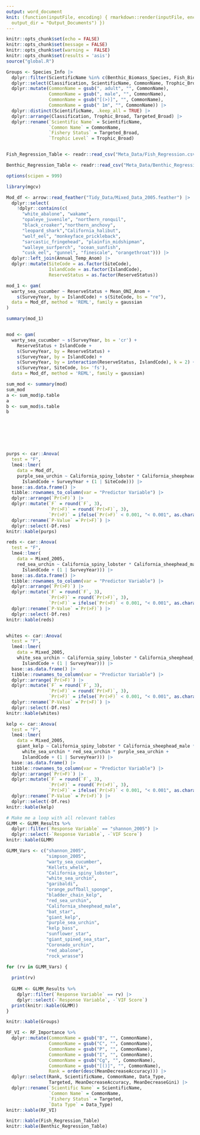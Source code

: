 ```yaml
---
output: word_document
knit: (function(inputFile, encoding) { rmarkdown::render(inputFile, encoding = encoding,
  output_dir = "Output_Documents") })
---
```


```r
knitr::opts_chunk$set(echo = FALSE)
knitr::opts_chunk$set(message = FALSE)
knitr::opts_chunk$set(warning =  FALSE)
knitr::opts_chunk$set(results = 'asis')
source("global.R")

Groups <- Species_Info |> 
  dplyr::filter(ScientificName %in% c(Benthic_Biomass_Species, Fish_Biomass_Species)) |> 
  dplyr::select(Classification, ScientificName, CommonName, Trophic_Broad, Targeted_Broad) |> 
  dplyr::mutate(CommonName = gsub(", adult", "", CommonName),
                CommonName = gsub(", male", "", CommonName),
                CommonName = gsub("[(>)]", "", CommonName),
                CommonName = gsub(" 1m", "", CommonName)) |> 
  dplyr::distinct(ScientificName, .keep_all = TRUE) |> 
  dplyr::arrange(Classification, Trophic_Broad, Targeted_Broad) |> 
  dplyr::rename(`Scientific Name` = ScientificName, 
                `Common Name` = CommonName, 
                `Fishery Status` = Targeted_Broad, 
                `Trophic Level` = Trophic_Broad)


Fish_Regression_Table <- readr::read_csv("Meta_Data/Fish_Regression.csv")

Benthic_Regression_Table <- readr::read_csv("Meta_Data/Benthic_Regression.csv")
```

```r

options(scipen = 999)

library(mgcv)

Mod_df <- arrow::read_feather("Tidy_Data/Mixed_Data_2005.feather") |> 
  dplyr::select(
    !dplyr::contains(c(
      "white_abalone", "wakame",
      "opaleye_juvenile", "northern_ronquil",
      "black_croaker","northern_anchovy",
      "leopard_shark","California_halibut",
      "wolf_eel", "monkeyface_prickleback",
      "sarcastic_fringehead", "plainfin_midshipman",
      "walleye_surfperch", "ocean_sunfish",
      "cusk_eel", "gunnel", "finescale", "orangethroat"))) |>
  dplyr::left_join(Annual_Temp_Anom) |> 
  dplyr::mutate(SiteCode = as.factor(SiteCode),
                IslandCode = as.factor(IslandCode),
                ReserveStatus = as.factor(ReserveStatus))

mod_1 <- gam(
  warty_sea_cucumber ~ ReserveStatus + Mean_ONI_Anom + 
    s(SurveyYear, by = IslandCode) + s(SiteCode, bs = "re"), 
  data = Mod_df, method = 'REML', family = gaussian
)

summary(mod_1)


mod <- gam(
  warty_sea_cucumber ~ s(SurveyYear, bs = 'cr') + 
    ReserveStatus + IslandCode +
    s(SurveyYear, by = ReserveStatus) +
    s(SurveyYear, by = IslandCode) + 
    s(SurveyYear, by = interaction(ReserveStatus, IslandCode), k = 2) +
    s(SurveyYear, SiteCode, bs= 'fs'), 
  data = Mod_df, method = 'REML', family = gaussian)

sum_mod <- summary(mod)
sum_mod
a <- sum_mod$p.table
a
b <- sum_mod$s.table
b







purps <- car::Anova(
  test = "F",
  lme4::lmer(
    data = Mod_df,
    purple_sea_urchin ~ California_spiny_lobster * California_sheephead_male * California_sheephead_female * sunflower_star * giant_spined_sea_star + 
      IslandCode + SurveyYear + (1 | SiteCode))) |> 
  base::as.data.frame() |> 
  tibble::rownames_to_column(var = "Predictor Variable") |> 
  dplyr::arrange(`Pr(>F)`) |> 
  dplyr::mutate(`F` = round(`F`, 3),
                `Pr(>F)` = round(`Pr(>F)`, 3),
                `Pr(>F)` = ifelse(`Pr(>F)` < 0.001, "< 0.001", as.character(`Pr(>F)`))) |> 
  dplyr::rename(`P-Value` =`Pr(>F)`) |> 
  dplyr::select(-Df.res)
knitr::kable(purps)

reds <- car::Anova(
  test = "F",
  lme4::lmer(
    data = Mixed_2005,
    red_sea_urchin ~ California_spiny_lobster * California_sheephead_male * California_sheephead_female * sunflower_star * giant_spined_sea_star + 
      IslandCode + (1 | SurveyYear))) |> 
  base::as.data.frame() |> 
  tibble::rownames_to_column(var = "Predictor Variable") |> 
  dplyr::arrange(`Pr(>F)`) |> 
  dplyr::mutate(`F` = round(`F`, 3),
                `Pr(>F)` = round(`Pr(>F)`, 3),
                `Pr(>F)` = ifelse(`Pr(>F)` < 0.001, "< 0.001", as.character(`Pr(>F)`))) |> 
  dplyr::rename(`P-Value` =`Pr(>F)`) |> 
  dplyr::select(-Df.res)
knitr::kable(reds)


whites <- car::Anova(
  test = "F",
  lme4::lmer(
    data = Mixed_2005,
    white_sea_urchin ~ California_spiny_lobster * California_sheephead_male * California_sheephead_female * sunflower_star * giant_spined_sea_star + 
      IslandCode + (1 | SurveyYear))) |> 
  base::as.data.frame() |> 
  tibble::rownames_to_column(var = "Predictor Variable") |> 
  dplyr::arrange(`Pr(>F)`) |> 
  dplyr::mutate(`F` = round(`F`, 3),
                `Pr(>F)` = round(`Pr(>F)`, 3),
                `Pr(>F)` = ifelse(`Pr(>F)` < 0.001, "< 0.001", as.character(`Pr(>F)`))) |> 
  dplyr::rename(`P-Value` =`Pr(>F)`) |> 
  dplyr::select(-Df.res)
knitr::kable(whites)

kelp <- car::Anova(
  test = "F",
  lme4::lmer(
    data = Mixed_2005,
    giant_kelp ~ California_spiny_lobster * California_sheephead_male * California_sheephead_female * sunflower_star * giant_spined_sea_star + 
      white_sea_urchin * red_sea_urchin * purple_sea_urchin +
      IslandCode + (1 | SurveyYear))) |> 
  base::as.data.frame() |> 
  tibble::rownames_to_column(var = "Predictor Variable") |> 
  dplyr::arrange(`Pr(>F)`) |> 
  dplyr::mutate(`F` = round(`F`, 3),
                `Pr(>F)` = round(`Pr(>F)`, 3),
                `Pr(>F)` = ifelse(`Pr(>F)` < 0.001, "< 0.001", as.character(`Pr(>F)`))) |> 
  dplyr::rename(`P-Value` =`Pr(>F)`) |> 
  dplyr::select(-Df.res)
knitr::kable(kelp)

```

```r
# Make me a loop with all relevant tables
GLMM <- GLMM_Results %>% 
  dplyr::filter(`Response Variable` == "shannon_2005") |> 
  dplyr::select(-`Response Variable`, -`VIF Score`)
knitr::kable(GLMM)
```

```r
GLMM_Vars <- c("shannon_2005",
               "simpson_2005",
               "warty_sea_cucumber",
               "Kellets_whelk",
               "California_spiny_lobster",
               "white_sea_urchin",
               "garibaldi",
               "orange_puffball_sponge",
               "bladder_chain_kelp",
               "red_sea_urchin",
               "California_sheephead_male",
               "bat_star",
               "giant_kelp",
               "purple_sea_urchin",
               "kelp_bass",
               "sunflower_star",
               "giant_spined_sea_star",
               "Coronado_urchin",
               "red_abalone",
               "rock_wrasse")

for (rv in GLMM_Vars) {
  
  print(rv)
  
  GLMM <- GLMM_Results %>% 
    dplyr::filter(`Response Variable` == rv) |> 
    dplyr::select(-`Response Variable`, -`VIF Score`)
  print(knitr::kable(GLMM))
}
```

```r
knitr::kable(Groups)
```

```r
RF_VI <- RF_Importance %>%  
  dplyr::mutate(CommonName = gsub("B", "", CommonName),
                CommonName = gsub("C", "", CommonName),
                CommonName = gsub("P", "", CommonName),
                CommonName = gsub("I", "", CommonName),
                CommonName = gsub("Cg", "", CommonName),
                CommonName = gsub("[()]", "", CommonName),
                Rank = order(desc(MeanDecreaseAccuracy))) |> 
  dplyr::select(Rank, ScientificName, CommonName, Data_Type, 
                Targeted, MeanDecreaseAccuracy, MeanDecreaseGini) |> 
  dplyr::rename(`Scientific Name` = ScientificName, 
                `Common Name` = CommonName, 
                `Fishery Status` = Targeted, 
                `Data Type` = Data_Type)
knitr::kable(RF_VI)
```

```r
knitr::kable(Fish_Regression_Table) 
knitr::kable(Benthic_Regression_Table) 
```





